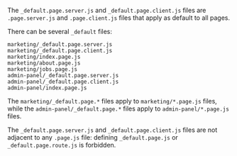 The `_default.page.server.js` and `_default.page.client.js` files are `.page.server.js` and `.page.client.js` files that apply as default to all pages.

There can be several `_default` files:

```
marketing/_default.page.server.js
marketing/_default.page.client.js
marketing/index.page.js
marketing/about.page.js
marketing/jobs.page.js
admin-panel/_default.page.server.js
admin-panel/_default.page.client.js
admin-panel/index.page.js
```

The `marketing/_default.page.*` files apply to `marketing/*.page.js` files, while
the `admin-panel/_default.page.*` files apply to `admin-panel/*.page.js` files.

The `_default.page.server.js` and `_default.page.client.js` files are not adjacent to any `.page.js` file:
defining `_default.page.js` or `_default.page.route.js` is forbidden.
